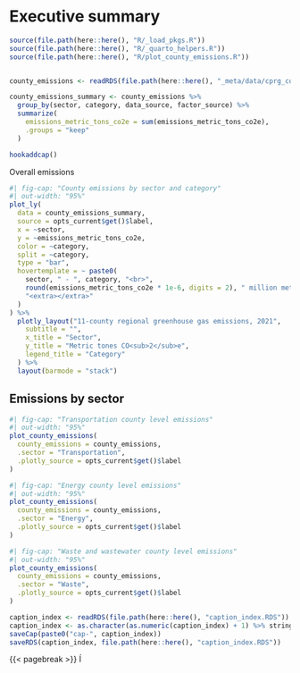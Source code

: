 # Executive summary {.unnumbered}
```r
source(file.path(here::here(), "R/_load_pkgs.R"))
source(file.path(here::here(), "R/_quarto_helpers.R"))
source(file.path(here::here(), "R/plot_county_emissions.R"))


county_emissions <- readRDS(file.path(here::here(), "_meta/data/cprg_county_emissions.RDS"))

county_emissions_summary <- county_emissions %>%
  group_by(sector, category, data_source, factor_source) %>%
  summarize(
    emissions_metric_tons_co2e = sum(emissions_metric_tons_co2e),
    .groups = "keep"
  )

hookaddcap()
```

Overall emissions

```r
#| fig-cap: "County emissions by sector and category"
#| out-width: "95%"
plot_ly(
  data = county_emissions_summary,
  source = opts_current$get()$label,
  x = ~sector,
  y = ~emissions_metric_tons_co2e,
  color = ~category,
  split = ~category,
  type = "bar",
  hovertemplate = ~ paste0(
    sector, " - ", category, "<br>",
    round(emissions_metric_tons_co2e * 1e-6, digits = 2), " million metric tons CO<sub>2</sub>e", "<br>",
    "<extra></extra>"
  )
) %>%
  plotly_layout("11-county regional greenhouse gas emissions, 2021",
    subtitle = "",
    x_title = "Sector",
    y_title = "Metric tones CO<sub>2</sub>e",
    legend_title = "Category"
  ) %>%
  layout(barmode = "stack")
```
## Emissions by sector

```r
#| fig-cap: "Transportation county level emissions"
#| out-width: "95%"
plot_county_emissions(
  county_emissions = county_emissions,
  .sector = "Transportation",
  .plotly_source = opts_current$get()$label
)
```

```r
#| fig-cap: "Energy county level emissions"
#| out-width: "95%"
plot_county_emissions(
  county_emissions = county_emissions,
  .sector = "Energy",
  .plotly_source = opts_current$get()$label
)
```

```r
#| fig-cap: "Waste and wastewater county level emissions"
#| out-width: "95%"
plot_county_emissions(
  county_emissions = county_emissions,
  .sector = "Waste",
  .plotly_source = opts_current$get()$label
)
```


```r
caption_index <- readRDS(file.path(here::here(), "caption_index.RDS"))
caption_index <- as.character(as.numeric(caption_index) + 1) %>% stringr::str_pad(width = 2, side = "left", pad = "0")
saveCap(paste0("cap-", caption_index))
saveRDS(caption_index, file.path(here::here(), "caption_index.RDS"))
```
{{< pagebreak >}}
Í
